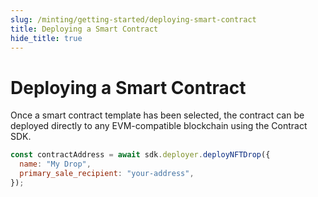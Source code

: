 ```yaml
---
slug: /minting/getting-started/deploying-smart-contract
title: Deploying a Smart Contract
hide_title: true
---
```


# Deploying a Smart Contract

Once a smart contract template has been selected, the contract can be deployed directly to any EVM-compatible blockchain using the Contract SDK.

```js
const contractAddress = await sdk.deployer.deployNFTDrop({
  name: "My Drop",
  primary_sale_recipient: "your-address",
});
```
